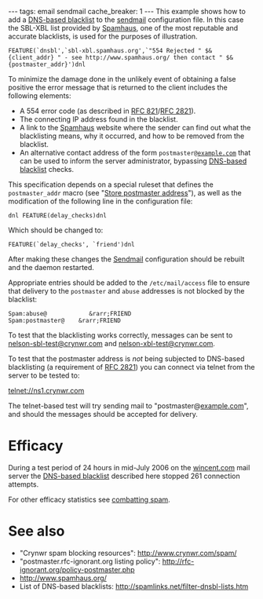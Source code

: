 ---
tags: email sendmail
cache_breaker: 1
---
This example shows how to add a [[DNS-based blacklist]] to the [[sendmail]] configuration file. In this case the SBL-XBL list provided by [[Spamhaus]], one of the most reputable and accurate blacklists, is used for the purposes of illustration.

<pre>FEATURE(`dnsbl',`sbl-xbl.spamhaus.org',`"554 Rejected " $&{client_addr} " - see http://www.spamhaus.org/ then contact " $&{postmaster_addr}')dnl</pre>

To minimize the damage done in the unlikely event of obtaining a false positive the error message that is returned to the client includes the following elements:

* A 554 error code (as described in [[RFC 821]]/[[RFC 2821]]).
* The connecting IP address found in the blacklist.
* A link to the [[Spamhaus]] website where the sender can find out what the blacklisting means, why it occurred, and how to be removed from the blacklist.
* An alternative contact address of the form <tt>postmaster@[[example.com]]</tt> that can be used to inform the server administrator, bypassing [[DNS-based blacklist]] checks.

This specification depends on a special ruleset that defines the <tt>postmaster_addr</tt> macro (see "[[Store postmaster address]]"), as well as the modification of the following line in the configuration file:

<pre>dnl FEATURE(delay_checks)dnl</pre>

Which should be changed to:

<pre>FEATURE(`delay_checks', `friend')dnl</pre>

After making these changes the [[Sendmail]] configuration should be rebuilt and the daemon restarted.

Appropriate entries should be added to the <tt>/etc/mail/access</tt> file to ensure that delivery to the <tt>postmaster</tt> and <tt>abuse</tt> addresses is not blocked by the blacklist:

<pre>Spam:abuse@	        &rarr;FRIEND
Spam:postmaster@	&rarr;FRIEND</pre>

To test that the blacklisting works correctly, messages can be sent to [mailto:nelson-sbl-test@crynwr.com nelson-sbl-test@crynwr.com] and [mailto:nelson-xbl-test@crynwr.com nelson-xbl-test@crynwr.com].

To test that the postmaster address is ''not'' being subjected to DNS-based blacklisting (a requirement of [[RFC 2821]]) you can connect via telnet from the server to be tested to:

telnet://ns1.crynwr.com

The telnet-based test will try sending mail to "postmaster@[[example.com]]", and should the messages should be accepted for delivery.

= Efficacy =

During a test period of 24 hours in mid-July 2006 on the [[wincent.com]] mail server the [[DNS-based blacklist]] described here stopped 261 connection attempts.

For other efficacy statistics see [[combatting spam]].

= See also =

* "Crynwr spam blocking resources": http://www.crynwr.com/spam/
* "postmaster.rfc-ignorant.org listing policy": http://rfc-ignorant.org/policy-postmaster.php
* http://www.spamhaus.org/
* List of DNS-based blacklists: http://spamlinks.net/filter-dnsbl-lists.htm

